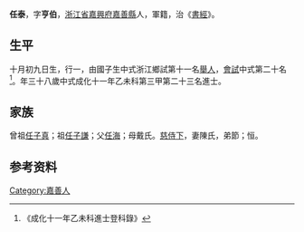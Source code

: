 {{Otheruses|other=名为任泰的其他人物|任泰}}
{{明清人物信息框
| 姓名 = 任泰
| 原名 =
| 圖片名稱= 
| 圖片大小 =
| 圖片說明 = 
| 最高職務 =
| 國家 = 大明 
| 爵位 =
| 籍貫 = [[浙江省|浙江省]][[嘉興府|嘉興府]][[嘉善縣|嘉善縣]]
| 族裔 = 
| 旗籍 = 
| 字號 = 
| 諡號 =
| 出生日期 = 十月初九日
| 出生地點 =
| 逝世日期 = 
| 逝世地點 =
| 墓葬 =
| 配偶 = 陳氏
| 親屬 = 曾祖[[任子真|任子真]]，祖[[任子謙|任子謙]]，父[[任海|任海]]，母戴氏
| 出身 =
* 成化十一年乙未科進士
| 經歷 =
| 著作 =  
*
*
*
}}
'''任泰'''{{BD|1438年||1497年||}}，字'''亨伯'''，[[浙江省|浙江省]][[嘉興府|嘉興府]][[嘉善縣|嘉善縣]]人，軍籍，治《[[書經|書經]]》。

== 生平 ==
十月初九日生，行一，由國子生中式浙江鄉試第十一名[[舉人|舉人]]，[[會試|會試]]中式第二十名<ref>《成化十一年乙未科進士登科錄》</ref>。年三十八歲中式成化十一年乙未科第三甲第二十三名進士。

== 家族 ==
曾祖[[任子真|任子真]]；祖[[任子謙|任子謙]]；父[[任海|任海]]；母戴氏。[[慈侍下|慈侍下]]，妻陳氏，弟節；恒。

== 参考资料 ==
{{reflist}}

{{成化十一年乙未科殿试金榜}}

{{Authority control}}

{{DEFAULTSORT:}}
[[Category:嘉善人|Category:嘉善人]]


{{明朝人物小作品}}